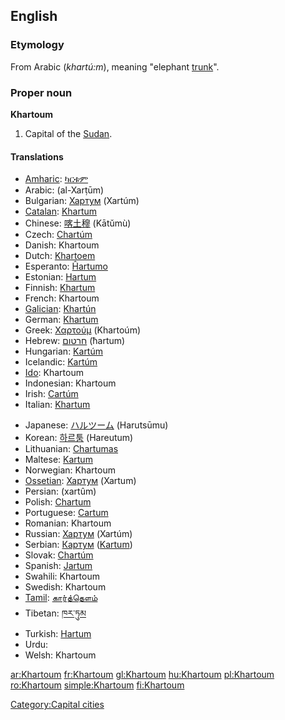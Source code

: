 ==English==
{{wikipedia}}

===Etymology===
From Arabic {{Arab|[[خرطوم]]}} (''khartú:m''), meaning "elephant [[trunk]]".

===Proper noun===
'''Khartoum'''

# Capital of the [[Sudan]].

====Translations====
{{trans-top|capital of Sudan}}
* [[Amharic]]: [[ካርቱም]]
* Arabic: {{Arab|[[خرطوم|الخرطوم]]}} (al-Xarṭūm) {{m}}
* Bulgarian: [[Хартум]] (Xartúm) {{m}}
* [[Catalan]]: [[Khartum]] {{m}}
* Chinese: [[喀土穆]] (Kātǔmù)
* Czech: [[Chartúm]] {{m}}
* Danish: Khartoum
* Dutch: [[Khartoem]]
* Esperanto: [[Ĥartumo]]
* Estonian: [[Hartum]]
* Finnish: [[Khartum]]
* French: Khartoum {{m}}
* [[Galician]]: [[Khartún]] {{m}}
* German: [[Khartum]]
* Greek: [[Χαρτούμ]] (Khartoúm)
* Hebrew: [[חרטום]] (ħartum)
* Hungarian: [[Kartúm]]
* Icelandic: [[Kartúm]]
* [[Ido]]: Khartoum
* Indonesian: Khartoum
* Irish: [[Cartúm]]
* Italian: [[Khartum]]
{{trans-mid}}
* Japanese: [[ハルツーム]] (Harutsūmu)
* Korean: [[하르툼]] (Hareutum)
* Lithuanian: [[Chartumas]]
* Maltese: [[Kartum]] {{m}}
* Norwegian: Khartoum
* [[Ossetian]]: [[Хартум]] (Xartum)
* Persian: {{fa-Arab|[[خارطوم]]}} (xartûm)
* Polish: [[Chartum]] {{m}}
* Portuguese: [[Cartum]] {{m}}
* Romanian: Khartoum
* Russian: [[Хартум]] (Xartúm) {{m}}
* Serbian: [[Картум]] ([[Kartum]]) {{m}}
* Slovak: [[Chartúm]] {{m}}
* Spanish: [[Jartum]] {{m}}
* Swahili: Khartoum
* Swedish: Khartoum
* [[Tamil]]: [[கார்த்தௌம்]]
* Tibetan: [[ཁར་ཏུམ]]
* Turkish: [[Hartum]]
* Urdu: {{ur-Arab|[[خرطوم]]}}
* Welsh: Khartoum
{{trans-bottom}}

[[Category:Capital cities]]

[[ar:Khartoum]]
[[fr:Khartoum]]
[[gl:Khartoum]]
[[hu:Khartoum]]
[[pl:Khartoum]]
[[ro:Khartoum]]
[[simple:Khartoum]]
[[fi:Khartoum]]